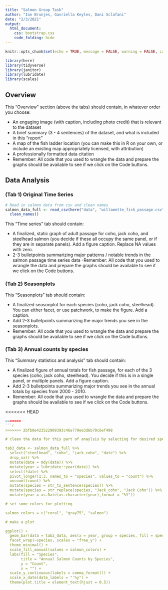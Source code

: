 ```yaml
---
title: "Salmon Group Task"
author: "Ian Brunjes, Gavriella	Keyles, Dani Sclafani"
date: "2/3/2021"
output: 
  html_document: 
    css: bootstrap.css
    code_folding: hide
---
```


```r
knitr::opts_chunk$set(echo = TRUE, message = FALSE, warning = FALSE, cache = FALSE)

library(here)
library(tidyverse)
library(janitor)
library(lubridate)
library(scales)
```

## Overview

This “Overview” section (above the tabs) should contain, in whatever order you choose: 

- An engaging image (with caption, including photo credit) that is relevant to the dataset
- A brief summary (3 - 4 sentences) of the dataset, and what is included in this “report”
- A map of the fish ladder location (you can make this in R on your own, or include an existing map appropriately licensed, with attribution)
- A professionally formatted data citation
- Remember: All code that you used to wrangle the data and prepare the graphs should be available to see if we click on the Code buttons. 


## Data Analysis {.tabset}

### (Tab 1) Original Time Series 

```r
# Read in salmon data from csv and clean names
salmon_data_full <- read_csv(here("data", "willamette_fish_passage.csv"))%>%
  clean_names()
```

This “Time series” tab should contain: 

- A finalized, static graph of adult passage for coho, jack coho, and steelhead salmon (you decide if these all occupy the same panel, or if they are in separate panels). Add a figure caption. Replace NA values with zero. 
- 2-3 bulletpoints summarizing major patterns / notable trends in the salmon passage time series data
-Remember: All code that you used to wrangle the data and prepare the graphs should be available to see if we click on the Code buttons. 

### (Tab 2) Seasonplots {.tabset}

This “Seasonplots” tab should contain: 

- A finalized seasonplot for each species (coho, jack coho, steelhead). You can either facet, or use patchwork, to make the figure. Add a caption.
- Add 2-3 bulletpoints summarizing the major trends you see in the seasonplots.
- Remember: All code that you used to wrangle the data and prepare the graphs should be available to see if we click on the Code buttons. 

### (Tab 3) Annual counts by species {.tabset}

This “Summary statistics and analysis” tab should contain: 

- A finalized figure of annual totals for fish passage, for each of the 3 species (coho, jack coho, steelhead). You decide if this is in a single panel, or multiple panels. Add a figure caption. 
- Add 2-3 bulletpoints summarizing major trends you see in the annual totals by species from 2000 - 2010.
- Remember: All code that you used to wrangle the data and prepare the graphs should be available to see if we click on the Code buttons. 

<<<<<<< HEAD
```r
=======
```r
>>>>>>> 2bfb0e423522909393c46a779ee3d6b70c6ef498

# clean the data for this part of anaylsis by selecting for desired species, pivoting to long format

tab3_data <- salmon_data_full %>% 
  select("steelhead", "coho", "jack_coho", "date") %>% 
  drop_na() %>% 
  mutate(date = mdy(date)) %>% 
  mutate(year = lubridate::year(date)) %>% 
  select(!date) %>% 
  pivot_longer(1:3, names_to = "species", values_to = "count") %>% 
  uncount(count) %>% 
  mutate(species = str_to_sentence(species)) %>% 
  mutate(species = str_replace(species, "Jack_coho", "Jack Coho")) %>% 
  mutate(year = as.Date(as.character(year),format = "%Y"))

# set some colors for plotting

salmon_colors = c("coral", "gray75", "salmon")

# make a plot

ggplot() +
  geom_bar(data = tab3_data, aes(x = year, group = species, fill = species), stat="count", position = "dodge") +
  facet_wrap(~species, scales = "free_y") +
  theme_minimal() +
  scale_fill_manual(values = salmon_colors) +
  labs(fill = "Species",
       title = "Annual Salmon Counts by Species",
       y = "Count",
       x = "") +
  scale_y_continuous(labels = comma_format()) +
  scale_x_date(date_labels = "'%y") +
  theme(plot.title = element_text(hjust = 0.5))
  
```


